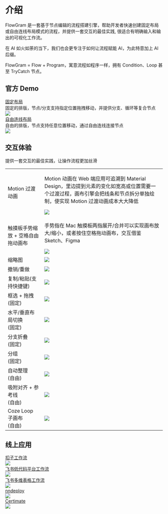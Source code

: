 # 介绍

FlowGram 是一套基于节点编辑的流程搭建引擎，帮助开发者快速创建固定布局或自由连线布局模式的流程，并提供一套交互的最佳实践, 很适合有明确输入和输出的可视化工作流。

在 AI 如火如荼的当下，我们也会更专注于如何让流程赋能 AI，为此特意加上 AI 后缀。

<div className="rs-highlight">
  FlowGram = Flow + Program，寓意流程如程序一样，拥有 Condition、Loop 甚至 TryCatch 节点。
</div>


## 官方 Demo


<div style={{marginTop: 16, display: 'flex', gap: 8 }}>
  <div>
    <div>
      <a className="rs-link" href="/examples/fixed-layout/fixed-feature-overview.html">
        固定布局
      </a>
    </div>
    <div className="rs-tip" style={{ height: 54 }}>
      固定的排版，节点/分支支持指定位置拖拽移动，并提供分支、循环等复合节点
    </div>
    <div>
      <img loading="lazy" src="/fixed-layout/fixed-layout-demo.gif"/>
    </div>
  </div>
  <div>
    <div>
      <a className="rs-link" href="/examples/free-layout/free-feature-overview.html">
        自由连线布局
      </a>
    </div>
    <div className="rs-tip" style={{ height: 54 }}>
      自由的排版，节点支持任意位置移动，通过自由连线连接节点
    </div>
    <div>
      <img loading="lazy" src="/free-layout/free-layout-demo.gif"/>
    </div>
  </div>
</div>

## 交互体验

提供一套交互的最佳实践，让操作流程更加丝滑

<table className="rs-table">
  <tr>
    <td>Motion 过渡动画</td>
    <td>
      <p>
        Motion 动画在 Web 端应用可追溯到 Material Design，里边提到元素的变化如宽高或位置需要一个过渡过程，画布引擎会把线条和节点拆分单独绘制，使实现 Motion 过渡动画成本大大降低
      </p>
      <div className="rs-center">
        <img loading="lazy" src="/common/motion.gif" />
      </div>
    </td>
  </tr>
  <tr>
    <td>触摸板手势缩放 + 空格自由拖动画布</td>
    <td>
      <p>
        手势指在 Mac 触摸板两指展开/合并可以实现画布放大/缩小，或者按住空格拖动画布，交互借鉴 Sketch、Figma
      </p>
      <div className="rs-center">
        <img loading="lazy" src="/common/touch-pad.gif"  />
      </div>
    </td>
  </tr>
  <tr>
    <td>缩略图</td>
    <td>
      <div className="rs-center">
        <img loading="lazy" src="/fixed-layout/minimap.gif"  />
      </div>
    </td>
  </tr>
  <tr>
    <td>撤销/重做</td>
    <td>
      <div className="rs-center">
        <img loading="lazy" src="/fixed-layout/redo-undo.gif"  />
      </div>
    </td>
  </tr>
  <tr>
    <td>复制/粘贴(支持快捷键)</td>
    <td>
      <div className="rs-center">
        <img loading="lazy" src="/fixed-layout/copypaste.gif"  />
      </div>
    </td>
  </tr>
  <tr>
    <td>
      <div>
        <div>框选 + 拖拽</div>
        <div>(固定)</div>
      </div>
    </td>
    <td>
      <div className="rs-center">
        <div className="rs-center">
          <img loading="lazy" src="/fixed-layout/dragdrop.gif"  />
        </div>
      </div>
    </td>
  </tr>
  <tr>
    <td>
      <div>水平/垂直布局切换</div>
      <div>(固定)</div>
    </td>
    <td>
      <div className="rs-center">
        <img loading="lazy" src="/fixed-layout/layout-change.gif"  />
      </div>
    </td>
  </tr>
  <tr>
    <td>
      <div>分支折叠</div>
      <div>(固定)</div>
    </td>
    <td>
      <div className="rs-center">
        <img loading="lazy" src="/fixed-layout/fold.gif"  />
      </div>
    </td>
  </tr>
  <tr>
    <td>
      <div>分组</div>
      <div>(固定)</div>
    </td>
    <td>
      <div className="rs-center">
        <img loading="lazy" src="/fixed-layout/group.gif"  />
      </div>
    </td>
  </tr>
  <tr>
    <td>
      自动整理
      <div>(自由)</div>
    </td>
    <td>
      <div className="rs-center">
        <img loading="lazy" src="/free-layout/autolayout.gif"  />
      </div>
    </td>
  </tr>
  <tr>
    <td>
      吸附对齐 + 参考线
      <div>(自由)</div>
    </td>
    <td>
      <div className="rs-center">
        <img loading="lazy" src="/free-layout/snap.gif"  />
      </div>
    </td>
  </tr>
  <tr>
    <td>
      Coze Loop 子画布
      <div>(自由)</div>
    </td>
    <td>
      <div className="rs-center">
        <img loading="lazy" src="/free-layout/loop.gif"  />
      </div>
    </td>
  </tr>
</table>

## 线上应用

<div style={{marginTop: 16, display: 'flex', gap: 8 }}>
  <div>
    <div>
      <a className="rs-link" href="https://www.coze.cn/open/docs/guides/workflow" target="_blank">
        扣子工作流
      </a>
    </div>
    <div>
      <img loading="lazy" src="/ref-coze.png"/>
    </div>
  </div>
  <div>
    <a className="rs-link" href="https://ae.feishu.cn/hc/zh-CN/articles/120610822514" target="_blank" >
      飞书低代码平台工作流
    </a>
    <div>
      <img loading="lazy" src="/ref-apaas.png"/>
    </div>
  </div>
  <div>
    <a className="rs-link" href="https://www.feishu.cn/hc/zh-CN/articles/908751305974-%E4%BB%80%E4%B9%88%E6%98%AF%E5%A4%9A%E7%BB%B4%E8%A1%A8%E6%A0%BC%E5%B7%A5%E4%BD%9C%E6%B5%81" target="_blank" >
      飞书多维表格工作流
    </a>
    <div>
      <img loading="lazy" src="/ref-bitable.png"/>
    </div>
  </div>
  <div>
    <a className="rs-link" href="https://github.com/NNDeploy/nndeploy" target="_blank" >
      nndeploy
    </a>
    <div>
      <img loading="lazy" src="/ref-nndeploy.png"/>
    </div>
  </div>
  <div>
    <a className="rs-link" href="https://github.com/certimate-go/certimate" target="_blank" >
      Certimate
    </a>
    <div>
      <img loading="lazy" src="/ref-certimate.png"/>
    </div>
  </div>
</div>



